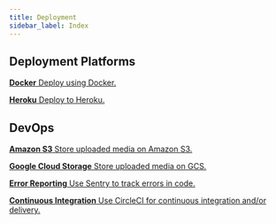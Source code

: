 ```yaml
---
title: Deployment
sidebar_label: Index
---
```



## Deployment Platforms

<CardGrid>

[**Docker** Deploy using Docker.](deployment/docker.mdx)

[**Heroku** Deploy to Heroku.](deployment/heroku.mdx)

</CardGrid>

## DevOps

<CardGrid>

[**Amazon S3** Store uploaded media on Amazon S3.](deployment/s3.mdx)

[**Google Cloud Storage** Store uploaded media on GCS.](deployment/gcs.mdx)

[**Error Reporting** Use Sentry to track errors in code.](deployment/sentry.mdx)

[**Continuous Integration** Use CircleCI for continuous integration and/or delivery.](deployment/continuous-integration.mdx)

</CardGrid>

